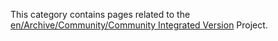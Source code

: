 {{en/CIV}}
This category contains pages related to the [[en/Archive/Community/Community Integrated Version]] Project.